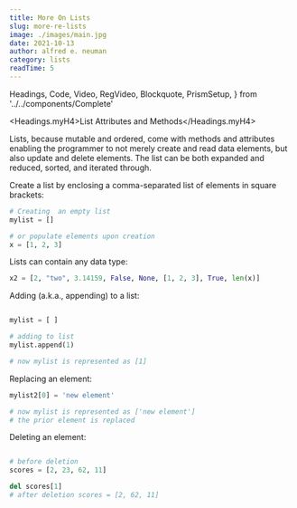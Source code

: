 ```yaml
---
title: More On Lists
slug: more-re-lists
image: ./images/main.jpg
date: 2021-10-13
author: alfred e. neuman
category: lists
readTime: 5
---
```


  Headings,
  Code,
  Video,
  RegVideo,
  Blockquote,
  PrismSetup,
} from '../../components/Complete'

<Headings.myH4>List Attributes and Methods</Headings.myH4>

Lists, because mutable and ordered, come with methods and attributes enabling the programmer to not merely create and read data elements, but also update and delete elements. The list can be both expanded and reduced, sorted, and iterated through.

Create a list by enclosing a comma-separated list of elements in square brackets:

```python
# Creating  an empty list
mylist = []

# or populate elements upon creation
x = [1, 2, 3]

```

Lists can contain any data type:

```python
x2 = [2, "two", 3.14159, False, None, [1, 2, 3], True, len(x)]
```

Adding (a.k.a., appending) to a list:

```python

mylist = [ ]

# adding to list
mylist.append(1)

# now mylist is represented as [1]
```

Replacing an element:

```python
mylist2[0] = 'new element'

# now mylist is represented as ['new element']
# the prior element is replaced

```

Deleting an element:

```python

# before deletion
scores = [2, 23, 62, 11]

del scores[1]
# after deletion scores = [2, 62, 11]
```

